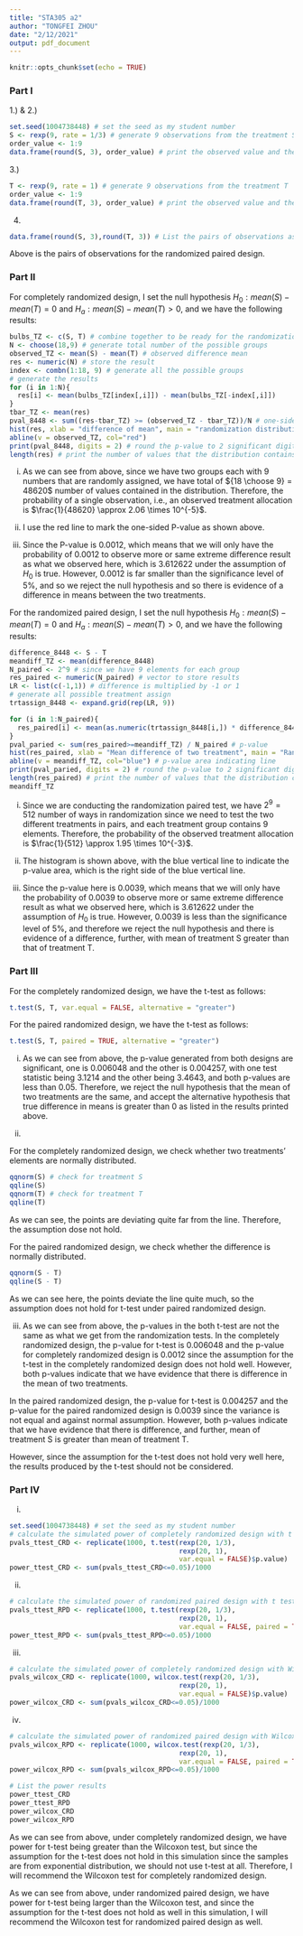 ---
title: "STA305 a2"
author: "TONGFEI ZHOU"
date: "2/12/2021"
output: pdf_document
---

```{r setup, include=FALSE}
knitr::opts_chunk$set(echo = TRUE)
```

### Part I

1.) & 2.)

```{r}
set.seed(1004738448) # set the seed as my student number
S <- rexp(9, rate = 1/3) # generate 9 observations from the treatment S
order_value <- 1:9
data.frame(round(S, 3), order_value) # print the observed value and the order value
```

3.)

```{r}
T <- rexp(9, rate = 1) # generate 9 observations from the treatment T
order_value <- 1:9
data.frame(round(T, 3), order_value) # print the observed value and the order value
```

4)

```{r}
data.frame(round(S, 3),round(T, 3)) # List the pairs of observations as required. 
```

Above is the pairs of observations for the randomized paired design.

### Part II

For completely randomized design, I set the null hypothesis $H_0: mean(S) - mean(T) = 0$ and $H_a: mean(S) - mean(T) > 0$, and we have the following results:

```{r}
bulbs_TZ <- c(S, T) # combine together to be ready for the randomization
N <- choose(18,9) # generate total number of the possible groups
observed_TZ <- mean(S) - mean(T) # observed difference mean
res <- numeric(N) # store the result
index <- combn(1:18, 9) # generate all the possible groups
# generate the results
for (i in 1:N){
  res[i] <- mean(bulbs_TZ[index[,i]]) - mean(bulbs_TZ[-index[,i]])
}
tbar_TZ <- mean(res)
pval_8448 <- sum((res-tbar_TZ) >= (observed_TZ - tbar_TZ))/N # one-sided p-value
hist(res, xlab = "difference of mean", main = "randomization distribution with P-value area 8448") # histogram of the randomized distribution
abline(v = observed_TZ, col="red")
print(pval_8448, digits = 2) # round the p-value to 2 significant digits
length(res) # print the number of values that the distribution contains
```

i)
As we can see from above, since we have two groups each with 9 numbers that are randomly assigned, we have total of ${18 \choose 9} = 48620$ number of values contained in the distribution. Therefore, the probability of a single observation, i.e., an observed treatment allocation is $\frac{1}{48620} \approx 2.06 \times 10^{-5}$.

ii)
I use the red line to mark the one-sided P-value as shown above.

iii)
Since the P-value is 0.0012, which means that we will only have the probability of 0.0012 to observe more or same extreme difference result as what we observed here, which is 3.612622 under the assumption of $H_0$ is true. However, 0.0012 is far smaller than the significance level of 5%, and so we reject the null hypothesis and so there is evidence of a difference in means between the two treatments.


For the randomized paired design, I set the null hypothesis $H_0: mean(S) - mean(T) = 0$ and $H_a: mean(S) - mean(T) > 0$, and we have the following results:

```{r}
difference_8448 <- S - T
meandiff_TZ <- mean(difference_8448)
N_paired <- 2^9 # since we have 9 elements for each group
res_paired <- numeric(N_paired) # vector to store results
LR <- list(c(-1,1)) # difference is multiplied by -1 or 1
# generate all possible treatment assign
trtassign_8448 <- expand.grid(rep(LR, 9))

for (i in 1:N_paired){
  res_paired[i] <- mean(as.numeric(trtassign_8448[i,]) * difference_8448)
}
pval_paried <- sum(res_paired>=meandiff_TZ) / N_paired # p-value
hist(res_paired, xlab = "Mean difference of two treatment", main = "Randomizatio distribution with paired design")
abline(v = meandiff_TZ, col="blue") # p-value area indicating line
print(pval_paried, digits = 2) # round the p-value to 2 significant digits
length(res_paired) # print the number of values that the distribution contains
meandiff_TZ
```

i)
Since we are conducting the randomization paired test, we have $2^9 = 512$ number of ways in randomization since we need to test the two different treatments in pairs, and each treatment group contains 9 elements. Therefore, the probability of the observed treatment allocation is $\frac{1}{512} \approx 1.95 \times 10^{-3}$.

ii)
The histogram is shown above, with the blue vertical line to indicate the p-value area, which is the right side of the blue vertical line.

iii)
Since the p-value here is 0.0039, which means that we will only have the probability of 0.0039 to observe more or same extreme difference result as what we observed here, which is 3.612622 under the assumption of $H_0$ is true. However, 0.0039 is less than the significance level of 5%, and therefore we reject the null hypothesis and there is evidence of a difference, further, with mean of treatment S greater than that of treatment T.


### Part III

For the completely randomized design, we have the t-test as follows:

```{r}
t.test(S, T, var.equal = FALSE, alternative = "greater")
```

For the paired randomized design, we have the t-test as follows:

```{r}
t.test(S, T, paired = TRUE, alternative = "greater")
```

i) As we can see from above, the p-value generated from both designs are significant, one is 0.006048 and the other is 0.004257, with one test statistic being 3.1214 and the other being 3.4643, and both p-values are less than 0.05. Therefore, we reject the null hypothesis that the mean of two treatments are the same, and accept the alternative hypothesis that true difference in means is greater than 0 as listed in the results printed above.

ii)

For the completely randomized design, we check whether two treatments' elements are normally distributed.

```{r}
qqnorm(S) # check for treatment S
qqline(S)
qqnorm(T) # check for treatment T
qqline(T) 
```

As we can see, the points are deviating quite far from the line. Therefore, the assumption dose not hold.



For the paired randomized design, we check whether the difference is normally distributed.

```{r}
qqnorm(S - T)
qqline(S - T)
```

As we can see here, the points deviate the line quite much, so the assumption does not hold for t-test under paired randomized design.

iii)
As we can see from above, the p-values in the both t-test are not the same as what we get from the randomization tests. 
In the completely randomized design, the p-value for t-test is 0.006048 and the p-value for completely randomized design is 0.0012 since the assumption for the t-test in the completely randomized design does not hold well. However, both p-values indicate that we have evidence that there is difference in the mean of two treatments.

In the paired randomized design, the p-value for t-test is 0.004257 and the p-value for the paired randomized design is 0.0039 since the variance is not equal and against normal assumption. However, both p-values indicate that we have evidence that there is difference, and further, mean of treatment S is greater than mean of treatment T.

However, since the assumption for the t-test does not hold very well here, the results produced by the t-test should not be considered.

### Part IV

i)

```{r}
set.seed(1004738448) # set the seed as my student number
# calculate the simulated power of completely randomized design with t test
pvals_ttest_CRD <- replicate(1000, t.test(rexp(20, 1/3),
                                          rexp(20, 1),
                                          var.equal = FALSE)$p.value)
power_ttest_CRD <- sum(pvals_ttest_CRD<=0.05)/1000
```

ii)

```{r}
# calculate the simulated power of randomized paired design with t test
pvals_ttest_RPD <- replicate(1000, t.test(rexp(20, 1/3),
                                          rexp(20, 1),
                                          var.equal = FALSE, paired = TRUE)$p.value)
power_ttest_RPD <- sum(pvals_ttest_RPD<=0.05)/1000
```

iii)

```{r}
# calculate the simulated power of completely randomized design with Wilcoxon test
pvals_wilcox_CRD <- replicate(1000, wilcox.test(rexp(20, 1/3),
                                          rexp(20, 1),
                                          var.equal = FALSE)$p.value)
power_wilcox_CRD <- sum(pvals_wilcox_CRD<=0.05)/1000
```

iv)

```{r}
# calculate the simulated power of randomized paired design with Wilcoxon test
pvals_wilcox_RPD <- replicate(1000, wilcox.test(rexp(20, 1/3),
                                          rexp(20, 1),
                                          var.equal = FALSE, paired = TRUE)$p.value)
power_wilcox_RPD <- sum(pvals_wilcox_RPD<=0.05)/1000
```


```{r}
# List the power results
power_ttest_CRD
power_ttest_RPD
power_wilcox_CRD
power_wilcox_RPD
```

As we can see from above, under completely randomized design, we have power for t-test being greater than the Wilcoxon test, but since the assumption for the t-test does not hold in this simulation since the samples are from exponential distribution, we should not use t-test at all. Therefore, I will recommend the Wilcoxon test for completely randomized design.

As we can see from above, under randomized paired design, we have power for t-test being larger than the Wilcoxon test, and since the assumption for the t-test does not hold as well in this simulation, I will recommend the Wilcoxon test for randomized paired design as well.
